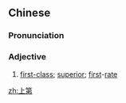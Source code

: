 ==Chinese==
{{zh-forms}}

===Pronunciation===
{{zh-pron
|m=shàngdì
|c=soeng6 dai6
|mn=siōng-tē
|cat=a
}}

===Adjective===
{{zh-adj}}

# [[first-class]]; [[superior]]; [[first]]-[[rate]]

[[zh:上第]]